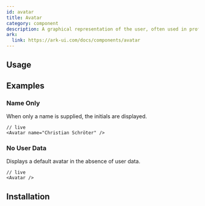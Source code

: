 ```yaml
---
id: avatar
title: Avatar
category: component
description: A graphical representation of the user, often used in profile sections.
ark:
  link: https://ark-ui.com/docs/components/avatar
---
```


## Usage

<ComponentPlayground />

## Examples

### Name Only

When only a name is supplied, the initials are displayed.

```tsx
// live
<Avatar name="Christian Schröter" />
```

### No User Data

Displays a default avatar in the absence of user data.

```tsx
// live
<Avatar />
```

## Installation

<InstallationGuide />
